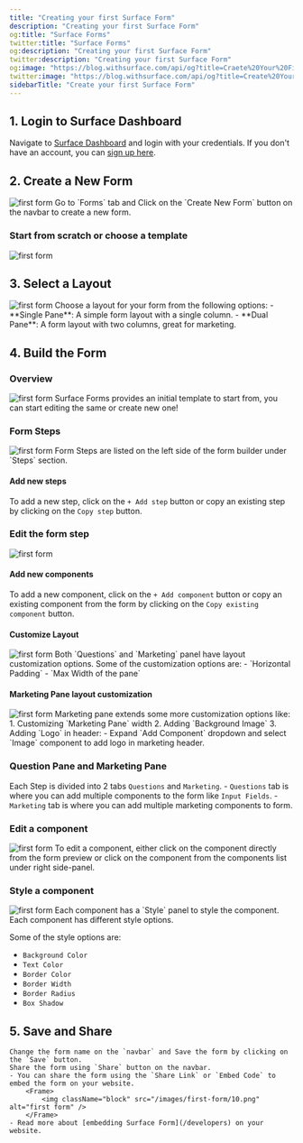 ```yaml
---
title: "Creating your first Surface Form"
description: "Creating your first Surface Form"
og:title: "Surface Forms"
twitter:title: "Surface Forms"
og:description: "Creating your first Surface Form"
twitter:description: "Creating your first Surface Form"
og:image: "https://blog.withsurface.com/api/og?title=Craete%20Your%20First%20Form"
twitter:image: "https://blog.withsurface.com/api/og?title=Create%20Your%20First%20Form"
sidebarTitle: "Create your first Surface Form"
---
```


## 1. Login to Surface Dashboard
Navigate to [Surface Dashboard](https://app.withsurface.com/auth/login) and login with your credentials. If you don't have an account, you can [sign up here](https://app.withsurface.com/auth/signup).

## 2. Create a New Form
<Frame>
  <img className="block" src="/images/first-form/1.png" alt="first form" />
</Frame>
Go to `Forms` tab and Click on the `Create New Form` button on the navbar to create a new form.

### Start from scratch or choose a template
<Frame>
  <img className="block" src="/images/first-form/image.png" alt="first form" />
</Frame>

## 3. Select a Layout
<Frame>
  <img className="block" src="/images/first-form/2.png" alt="first form" />
</Frame>
Choose a layout for your form from the following options:
- **Single Pane**: A simple form layout with a single column.
- **Dual Pane**: A form layout with two columns, great for marketing.

## 4. Build the Form

### Overview
<Frame>
  <img className="block" src="/images/first-form/3.png" alt="first form" />
</Frame>
Surface Forms provides an initial template to start from, you can start editing the same or create new one!

### Form Steps
<Frame>
    <img className="block" src="/images/first-form/4.png" alt="first form" />
</Frame>
Form Steps are listed on the left side of the form builder under `Steps` section.

#### Add new steps
To add a new step, click on the `+ Add step` button or copy an existing step by clicking on the `Copy step` button.

### Edit the form step
<Frame>
    <img className="block" src="/images/first-form/5.png" alt="first form" />
</Frame>

#### Add new components
To add a new component, click on the `+ Add component` button or copy an existing component from the form by clicking on the `Copy existing component` button.

#### Customize Layout
<Frame>
    <img className="block" src="/images/first-form/6.png" alt="first form" />
</Frame>
Both `Questions` and `Marketing` panel have layout customization options.
Some of the customization options are:
- `Horizontal Padding`
- `Max Width of the pane`

#### Marketing Pane layout customization
<Frame>
    <img className="block" src="/images/first-form/7.png" alt="first form" />
</Frame>
Marketing pane extends some more customization options like:
1. Customizing `Marketing Pane` width
2. Adding `Background Image`
3. Adding `Logo` in header:
    - Expand `Add Component` dropdown and select `Image` component to add logo in marketing header.

### Question Pane and Marketing Pane
Each Step is divided into 2 tabs `Questions` and `Marketing`.
    - `Questions` tab is where you can add multiple components to the form like `Input Fields`.
    - `Marketing` tab is where you can add multiple marketing components to form.

### Edit a component
<Frame>
    <img className="block" src="/images/first-form/8.png" alt="first form" />
</Frame>
To edit a component, either click on the component directly from the form preview or click on the component from the components list under right side-panel.

### Style a component
<Frame>
    <img className="block" src="/images/first-form/9.png" alt="first form" />
</Frame>
Each component has a `Style` panel to style the component. Each component has different style options.

Some of the style options are:
- `Background Color`
- `Text Color`
- `Border Color`
- `Border Width`
- `Border Radius`
- `Box Shadow`

## 5. Save and Share 
    Change the form name on the `navbar` and Save the form by clicking on the `Save` button.
    Share the form using `Share` button on the navbar.
    - You can share the form using the `Share Link` or `Embed Code` to embed the form on your website.
        <Frame>
            <img className="block" src="/images/first-form/10.png" alt="first form" />
        </Frame>
    - Read more about [embedding Surface Form](/developers) on your website.
